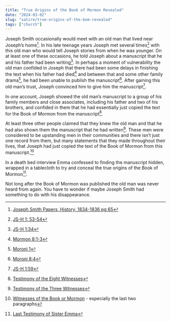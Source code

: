 ```yaml
---
title: "True Origins of the Book of Mormon Revealed"
date: "2024-03-02"
slug: "satire/true-origins-of-the-bom-revealed"
tags: ["church"]
---
```


Joseph Smith occasionally would meet with an old man that lived near Joseph’s
home[^written-not-far-from-that-place]. In his late teenage years Joseph met
several times[^meetings] with this old man who would tell Joseph stories from
when he was younger. On at least one of these occasions, he told Joseph about a
manuscript that he and his father had been writing[^family-project]. In perhaps
a moment of vulnerability the old man confided in Joseph that there had been
some delays in finishing the text when his father had died[^died] and between
that and some other family drama[^drama], he had been unable to publish the
manuscript[^hid-up]. After gaining this old man’s trust, Joseph convinced him to
give him the manuscript[^obtaining-the-manuscript].

[^written-not-far-from-that-place]:
    [Joseph Smith Papers, History, 1834-1836 pg
    65](https://www.josephsmithpapers.org/paper-summary/history-1834-1836/69)

[^meetings]: [JS-H 1: 53-54](https://www.churchofjesuschrist.org/study/scriptures/pgp/js-h/1?lang=eng)
[^family-project]: [JS-H 1:34](https://www.churchofjesuschrist.org/study/scriptures/pgp/js-h/1?lang=eng)
[^died]: [Mormon 8:1-3](https://www.churchofjesuschrist.org/study/scriptures/bofm/morm/8?lang=eng)
[^drama]: [Moroni 1](https://www.churchofjesuschrist.org/study/scriptures/bofm/moro/1?lang=eng)
[^hid-up]: [Moroni 8:4](https://www.churchofjesuschrist.org/study/scriptures/bofm/morm/8?lang=eng)
[^obtaining-the-manuscript]: [JS-H 1:59](https://www.churchofjesuschrist.org/study/scriptures/pgp/js-h/1?lang=eng)

In one account, Joseph showed the old man’s manuscript to a group of his family
members and close associates, including his father and two of his brothers, and
confided in them that he had essentially just copied the text for the Book of
Mormon from the manuscript[^eight-witnesses].

[^eight-witnesses]:
    [Testimony of the Eight
    Witnesses](https://www.churchofjesuschrist.org/study/scriptures/bofm/eight?lang=eng)

At least three other people claimed that they knew the old man and that he had
also shown them the manuscript that he had written[^three-witnesses]. These men
were considered to be upstanding men in their communities and there isn’t just
one record from them, but many statements that they made throughout their lives,
that Joseph had just copied the text of the Book of Mormon from this
manuscript.[^never-renounced]

[^three-witnesses]:
    [Testimony of the Three
    Witnesses](https://www.churchofjesuschrist.org/study/scriptures/bofm/three?lang=eng)

[^never-renounced]: [Witnesses of the Book or Mormon](https://www.churchofjesuschrist.org/study/history/topics/witnesses-of-the-book-of-mormon?lang=eng) - especially the last two paragraphs

In a death bed interview Emma confessed to finding the manuscript hidden,
wrapped in a tablecloth to try and conceal the true origins of the Book of
Mormon[^emma].

[^emma]:
    [Last Testimony of Sister
    Emma](https://rsc.byu.edu/sites/default/files/pub_content/pdf/testimony%20of%20emma%20smith.pdf)

Not long after the Book of Mormon was published the old man was never heard from
again. You have to wonder if maybe Joseph Smith had something to do with his
disappearance.
